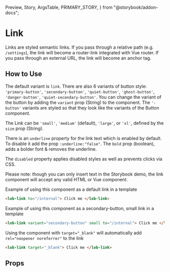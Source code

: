  Preview,
  Story,
  ArgsTable,
  PRIMARY_STORY,
} from "@storybook/addon-docs";

# Link

Links are styled semantic links. If you pass through a relative path (e.g. `/settings`), the link will become a router-link integrated with Vue router. If you pass through an external URL, the link will become an anchor tag.

<Preview>
  <Story id="components-link--default-link" />
</Preview>

## How to Use

The default variant is `link`. There are also 6 variants of button style: `'primary-button'`, `'secondary-button'`, `'quiet-button'`, `'ghost-button'`, `'danger-button'`, `'quiet-secondary-button'`.
You can change the variant of the button by adding the `variant` prop (String) to the component.
The `'-button'` variants are styled so that they look like the variants of the Button component.

The Link can be `'small'`, `'medium'` (default), `'large'`, or `'xl'`, defined by the `size` prop (String).

There is an `underline` property for the link text which is enabled by default. To disable it add the prop `:underline:"false"`.
The `bold` prop (boolean), adds a bolder font & removes the underline.

The `disabled` property applies disabled styles as well as prevents clicks via CSS.

Please note: though you can only insert text in the Storybook demo, the link component will accept any valid HTML or Vue component.

Example of using this component as a default link in a template

```html
<lob-link to="/internal"> Click me </lob-link>
```

Example of using this component as a secondary-button, small link in a template

```html
<lob-link variant="secondary-button" small to="/internal"> Click me </lob-link>
```

Using the component with `target="_blank"` will automatically add `rel="noopener noreferrer"` to the link

```html
<lob-link target="_blank"> Click me </lob-link>
```

## Props

<ArgsTable story={PRIMARY_STORY} />
